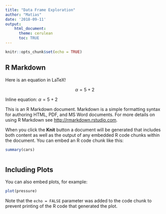 ```yaml
---
title: "Data Frame Exploration"
author: "Matias"
date: '2018-09-11'
output:
    html_document: 
      theme: cerulean
      toc: TRUE
---
```


```r
knitr::opts_chunk$set(echo = TRUE)
```

## R Markdown

Here is an equation in LaTeX!

$$\alpha = 5 + 2$$

Inline equation: $\alpha = 5 + 2$

This is an R Markdown document. Markdown is a simple formatting syntax for authoring HTML, PDF, and MS Word documents. For more details on using R Markdown see <http://rmarkdown.rstudio.com>.

When you click the **Knit** button a document will be generated that includes both content as well as the output of any embedded R code chunks within the document. You can embed an R code chunk like this:

```r
summary(cars)
```
```r

```

## Including Plots

You can also embed plots, for example:

```r
plot(pressure)
```

Note that the `echo = FALSE` parameter was added to the code chunk to prevent printing of the R code that generated the plot.
